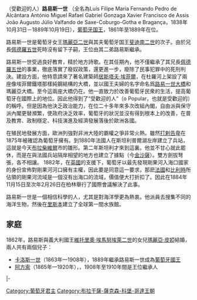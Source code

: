 {{noteTA
|1=zh:若昂; zh-tw:約翰
}}
{{Infobox royalty
| name         = 路易斯一世
| image        = D. Luís I fotografado por Augusto Bobone em 1885.png
| succession   = [[葡萄牙君主列表|葡萄牙国王]]
| reign        = 1861年11月11日-1889年10月19日（{{age in years and days|1861|11|11|1889|10|19|age=no}}）
| predecessor  = [[佩德羅五世_(葡萄牙)|佩德羅五世]]
| successor    = [[卡洛斯一世_(葡萄牙)|卡洛斯一世]]
| birth_date   = {{Birth date|1838|10|31|df=y}}
| birth_place  = {{Flag|Kingdom of Portugal}}[[里斯本|里斯本]][[內塞西達迪什宮|內塞西達迪什宮]]
| death_date   = {{death date and age|1889|10|19|1838|10|31}}
| death_place  = {{flag|Kingdom of Portugal}}[[卡斯凱什|卡斯凱什]]
| burial_place = {{POR}}[[城外圣文生修道院|城外圣文生修道院]]
| spouse       = {{marriage|[[薩伏依的瑪麗亞·皮婭公主|薩伏依的瑪麗亞·皮婭]]|1862}}
| issue        = [[卡洛斯一世_(葡萄牙)|卡洛斯一世]]<br>[[阿方索_(波多公爵)|波多公爵阿方索]]
| house        = [[布拉干萨王朝|布拉-{干}-萨]]-[[萨克森-科堡-哥达王朝|萨克森-科堡-哥达王朝]]
| father       = [[斐迪南二世_(葡萄牙)|斐迪南二世]]
| mother       = [[瑪麗亞二世_(葡萄牙)|瑪麗亞二世]]
| religion     = [[羅馬天主教|羅馬天主教]]
}}

（受歡迎的人）'''路易斯一世''' （全名為Luís Filipe Maria Fernando Pedro de Alcântara António Miguel Rafael Gabriel Gonzaga Xavier Francisco de Assis João Augusto Júlio Valfando de Saxe-Coburgo-Gotha e Bragança，1838年10月31日－1889年10月19日），[[葡萄牙君主列表|葡萄牙国王]]，1861年至1889年在位。

路易斯一世是葡萄牙女王[[瑪麗亞二世_(葡萄牙)|瑪麗亞二世]]與其夫葡萄牙国王[[斐迪南二世_(葡萄牙)|斐迪南二世]]的次子。由於兄長[[佩德羅五世|佩德羅五世]]死時沒有留下子嗣，王位由其二弟路易斯繼承。

路易斯一世受過良好教育，精於地方詩歌。在其任期內，他不僅繼承了其兄長[[佩德羅五世_(葡萄牙)|佩德羅五世]]的事業，徹底落實了廢奴政策，還更進一步，廢除了民事犯罪中的死刑判決。建設方面，他特意請來了著名建築師[[居斯塔夫·埃菲爾|居斯塔夫·埃菲爾]]，在杜羅河上架設了兩座像埃菲爾鐵塔那樣純鋼結構的大橋，並以國王夫婦的名字命名爲[[路易一世大橋|路易一世大橋]]和瑪麗亞大橋。至今這兩座大橋仍在。他一直致力於改善葡萄牙民衆的生活，提高葡萄牙在國際上的地位。因此他得到了“受歡迎的人”（o Popular，也就是受歡迎的）的稱呼。但是因為他決乏政治能力，在位二十多年來多次改組內閣，自由派與保守派內閣更替瀕繁，使政府決乏效率，葡萄牙的狀況並沒有得到根本上的改善，在普及教育、政制穩定、科技演進及經濟發展落後於歐洲各國。

在殖民地發展方面，歐洲列強對非洲大陸的霸權之爭非常火熱。雖然[[打剌告卑|打剌告卑]]在1875年被確認為葡萄牙擁有。到1880年法國人在斯坦利普爾湖左岸建立了兵站，這就是今天[[布拉柴維爾|布拉柴維爾]]市的雛形。第二年斯坦利才來到這裏。他並不甘心就此罷休，而是在與法國兵站隔岸相望的地方也建立了據點（今[[金沙薩|金沙薩]]）。雙方劍拔弩張，各不相讓。 1882年，在[[英國|英國]]的支援下，葡萄牙以最先發現剛果河入海口國家的身份宣佈對剛果河河口擁有主權，因此要是同意這一要求，那麽[[法國|法國]]和[[比利時|比利時]]所佔領的剛果河流域是一個沒有出海口的流域，價值便大打折扣了。因此在1884年11月15日至次年2月26日在柏林舉行了國際會議解決了此事。

路易斯一世是一個相信科學的人，尤其是對海洋學更為熱衷。他派員去搜集不同的海洋生物，然後在[[里斯本|里斯本]]建立了全球第一間水族館。

== 家庭 ==
1862年，路易斯與義大利國王[[維托里奧·埃馬努埃萊二世|維托里奧·埃馬努埃萊二世]]的女兒[[薩伏依的瑪麗亞·皮婭公主|瑪麗亞·皮婭]]結婚，兩人共有兩個兒子：
* [[卡洛斯一世_(葡萄牙)|卡洛斯一世]]（1863年—1908年），1889年繼承路易斯一世成為[[葡萄牙君主列表|葡萄牙國王]]
* [[阿方索_(波多公爵)|阿方索]]（1865年—1920年），{{le|波多公爵|Duke of Porto}}，1908年至1910年間是王位繼承人

{{S-start}}
{{s-hou|[[布拉干萨王朝|布拉-{干}-萨]]-[[萨克森-科堡-哥达王朝|萨克森-科堡-哥达王朝]]|1838年|10月31日|1889年|10月19日}}
{{S-reg}}
{{S-bef|before=[[佩德羅五世_(葡萄牙)|佩德羅五世]]}}
{{S-ttl|title=[[葡萄牙國王|葡萄牙國王]]|years=1861年–1889年}}
{{S-aft|after=[[卡洛斯一世_(葡萄牙)|卡洛斯一世]]}}
|-
{{S-roy|pt}}
{{S-bef|before=[[瑪麗亞二世_(葡萄牙)|瑪麗亞二世]]}}
{{S-ttl|title={{link-en|波多公爵|Duke of Porto}}|years=1838年–1861年}}
{{S-aft|rows=2|after=[[阿方索_(波多公爵)|阿方索]]}}
{{s-end}}

{{葡萄牙君主}}

{{Authority control}}
[[Category:葡萄牙君主|Category:葡萄牙君主]]
[[Category:布拉干薩-薩克森-科堡-哥達王朝|Category:布拉干薩-薩克森-科堡-哥達王朝]]